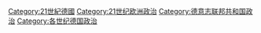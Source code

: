 [[Category:21世紀德國|Category:21世紀德國]]
[[Category:21世纪欧洲政治|Category:21世纪欧洲政治]]
[[Category:德意志联邦共和国政治|Category:德意志联邦共和国政治]]
[[Category:各世纪德国政治|Category:各世纪德国政治]]